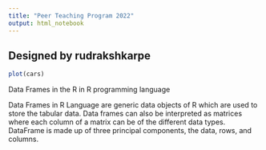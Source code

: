```yaml
---
title: "Peer Teaching Program 2022"
output: html_notebook
---
```


## Designed by rudrakshkarpe


```r
plot(cars)
```


Data Frames in the R in R programming language

Data Frames in R Language are generic data objects of R which are used to store the tabular data. Data frames can also be interpreted as matrices where each column of a matrix can be of the different data types. DataFrame is made up of three principal components, the data, rows, and columns.



```r



```
